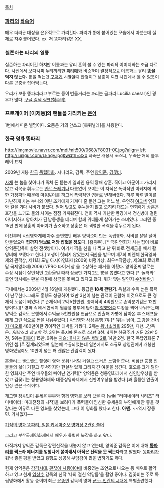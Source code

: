 [[목차]]

=== [[파리]]의 [[비속어]] === 
매우 더러운 대상을 은유적으로 가리킨다.
파리가 똥에 붙어있는 모습에서 따왔는데 실제로 자주 붙어있다.
ex) 저 똥파리같은 XX.

=== 실존하는 파리의 일종 ===


실존하는 파리이긴 하지만 이름과는 달리 흔히 볼 수 있는 파리의 이미지와는 조금 다르다. 사진에서 보다시피 누리끼리한 [[파리매]]와 비슷하며 결정적으로 이름과는 달리 '''[[똥]]을 먹지 않는다.''' 똥을 먹는건 [[구더기]] 시절일때 한정이고 성충이 되면 사진에서 볼 수 있듯이 다른 곤충을 잡아먹는다.

우리가 보통 똥파리라고 부르는 등이 번들거리는 파리는 금파리(Lucilia caesar)인 경우가 많다.
[https://www.google.co.kr/search?q=%EA%B8%88%ED%8C%8C%EB%A6%AC&newwindow=1&safe=off&rlz=1C1VASU_koKR539KR548&es_sm=122&source=lnms&sa=X&ei=li7IU6ncENP48QX50YC4Ag&ved=0CAcQ_AUoAA&biw=1360&bih=643&dpr=1 구글 검색 링크(혐주의)]

=== 프로게이머 [이제동]의 팬들을 가리키는 [[은어]] ===
1번에서 따온 별명이다. 요즘은 거의 안쓰고 [북퀴벌레]를 사용한다.

=== 한국 영화 똥파리 ===
http://imgmovie.naver.com/mdi/mit500/0680/F8031-00.jpg?align=left http://i.imgur.com/LBngy.jpg&width=320 좌측은 개봉시 포스터, 우측은 해외 블루레이 표지

2009년 개봉 [[한국]] [[독립영화]]. 시나리오, 감독, 주연 [[양익준]], [[김꽃비]].

[[사채]] 쓴 놈을 찾아다가 족쳐 돈 뜯는게 일과인 용역 깡패 상훈. 적이고 아군이고 가리지 않고 각목을 휘두르는 [[인간 쓰레기]]나 다름없이 보이는 이 자식은 폭력적인 아버지에 의한 가정파탄 때문에 마음앓이를 하고서 폭력적인 인물로 변해버렸다. 하루 하루 벌이를 가난하게 사는 누나와 어린 조카에게 가져다 줄 뿐인 그는 어느 날, 우연히 [[여고생]] 연희와 길을 가다 시비가 붙었다. 얻어 맞고도 주눅들지 않고 오히려 대드는 연희에게 상훈은 호감을 느끼고 둘의 사이는 점점 가까워진다. 연희 역시 가난한 환경에서 정신병에 걸린 아버지하고 양아치가 된 남동생을 데리며 함께 위태롭게 살아가는 소녀였다. 그러던 중 15년 만에 상훈의 아버지가 출소하고 상훈은 더 격렬한 폭력을 휘두르게 된다.

이전부터 독립영화계에 자주 출연했던 배우 양익준이 만든 독립영화. 사비를 탈탈 털어 만들었으며 '''집까지 담보로 저당 잡혔을 정도'''다. [흠좀무]. [* 극중 연희가 사는 집이 바로 양익준감독이 살던 전셋방이다. 여기서 찍을 신을 다 찍고 난 뒤 바로 전세금을 빼서 촬영비에 보탰다고 한다.]
고생이 헛되지 않았는지 극찬을 받으며 제7회 피렌체 한국영화제의 관객상, 제11회 도빌 아시아영화제(2009) 비평가상, 최우수작품상, 제38회 로테르담 국제영화제(2009) VPRO 타이거 상 을 수상하는 쾌거를 이뤘다. 양익준씨 말로는 수상 시점이 살인적인 고환율일 때라 상금만 가지고도 뽕을 뽑았다고 한다.[* '놀러와' 출연 당시에는 환율 때문에 상금을 못 빼고 있다고 했다. 뭐가 맞는 말인지 [[수정바람]].] 

국내에서는 2009년 4월 16일에 개봉했다. 등급은 '''18세 관람가'''. 욕설과 수위 높은 폭력이 난무한다.그래도 흥행도 성공하여 12만 3천이 넘는 관객이 관람해 이것으로도 큰 경제적 도움이 되었다.[* 순제작비 2억 5천만원, 총제작비 4억원으로 손익분기점은 12만 명이다.][* 영화 속에서 만식이 월급을 봉투에 담아 [[참 잘했어요]] 도장을 찍어 나눠주는데 양익준 감독도 은행에서 수익금 5천만원을 현금으로 인출해 가방에 담아온 후 스태프들에게 그런 식으로 돈을 나눠주었다.] 독립영화 사상 흥행 7위[* 1위는 [[님아, 그 강을 건너지 마오]]로 480만이란 경이적인 대박을 거뒀다. 2위는 [[워낭소리]]로 295만, 다만...감독은...[[워낭소리]] 참고할 것. 3위는 [[울지마 톤즈]]로 44만 3천. 4위는 [[한공주]]가 거둔 22만 5천, 5위는 [[회복]]이 15만, 6위는 [[지슬: 끝나지 않은 세월 2]]로 14만 2천. 한국 독립영화론 7위인 셈.]로 집계되었으며 일본에 수출되었는데 일본에서도 소규모 상영관에서 개봉한 영화였음에도 10만이 넘는 꽤 괜찮은 관람객이 왔다.

흔들리는 핸드헬드 촬영이 영화 분위기처럼 거칠고 뜨거운 느낌을 준다. 비참한 등장 인물들의 삶이 거칠고 투박하지만 현실감 있게 그려져 긴 여운을 남긴다. 호오를 크게 탈만한 영화지만 주연 배우들의 빼어난 연기력[* 양익준은 청룡영화제에서 신인남우상을 받았고 김꽃비는 청룡영화제와 대종상영화제에서 신인여우상을 받았다.]과 훌륭한 연출이 인상 깊은 수작이다.


개그맨 [[장동민]]이 [[유세윤]] 부부와 함께 영화를 보러 갔을 때 [wiki:"터미네이터 시리즈" 터미네이터 : 미래전쟁의 시작]을 보려다가 폭력물이 임신한 유세윤의 부인에게 안 좋을 것 같다는 이유로 다른 영화를 찾았는데, 그때 이 영화를 봤다고 한다. '''아멘'''. ~~역시 장동민. 가차없지~~

[http://jpnews.kr/sub_read.html?uid=8226 기적의 영화 똥파리, 일본 키네마준보 영화상 2관왕 쓸어]

그리고 [[부산국제영화제]]에서 배우가 [http://media.daum.net/entertain/cluster/view?newsid=20111007120913560&clusterid=430626&page=2 특별한 복장을 하고 왔다.]

아직까지 양익준 감독은 장편신작을 내놓지 않고 있는데, 양익준 감독은 이에 대해 '''[[똥파리]]를 찍느라 에너지를 엄청나게 쏟아내서 아직은 신작을 못 찍는다'''라고 말했다. [[똥파리]]가 워낙 좋은 평을 받았고 흥행도 성공해 부담감이 많을 법하기도 하다.

현재 양익준은 [[감격시대]], [[괜찮아 사랑이야]]에 비중있는 조연으로 나오는 등 배우로 활약하고 있고 현재 [[임상수]] 감독의 신작 '나의 절친 악당들'을 촬영 중이다. 김꽃비는 주로 독립영화에서 활동 중이며 최근 [[윤종빈]] 감독의 영화 [[군도: 민란의 시대]]에 특별출연했다.
